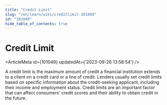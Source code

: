 ```yaml
---
title: "Credit Limit"
slug: "/en/learn/wiki/creditlimit-101049"
id: "101049"
hide_table_of_contents: true
---
```



# Credit Limit

<ArticleMeta id={101049} updatedAt={'2023-09-26 13:58:54'} />
<div className='border-solid border-b border-t-0 my-4 border-[var(--ifm-color-gray-300)]' />

A credit limit is the maximum amount of credit a financial institution extends to a client on a credit card or a line of credit. Lenders usually set credit limits based on specific information about the credit-seeking applicant, including their income and employment status. Credit limits are an important factor that can affect consumers' credit scores and their ability to obtain credit in the future.
